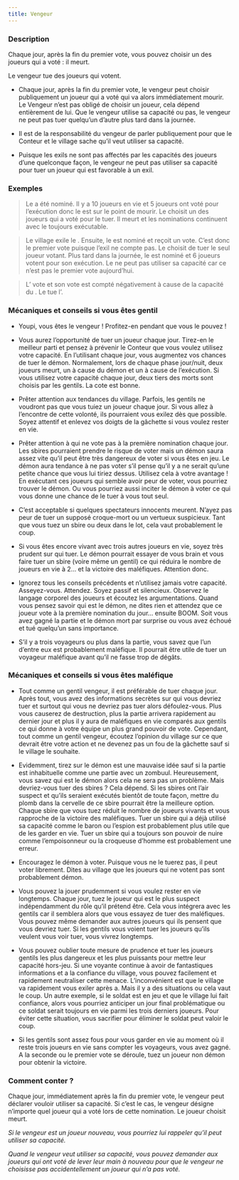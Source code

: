 ```yaml
---
title: Vengeur
---
```



<Role VENGEUR header />

### Description

Chaque jour, après la fin du premier vote, vous pouvez choisir un des joueurs qui a voté : il meurt.

Le vengeur tue des joueurs qui votent.

-	Chaque jour, après la fin du premier vote, le vengeur peut choisir publiquement un joueur qui a voté qui va alors immédiatement mourir. Le Vengeur n’est pas obligé de choisir un joueur, cela dépend entièrement de lui. Que le vengeur utilise sa capacité ou pas, le vengeur ne peut pas tuer quelqu’un d’autre plus tard dans la journée.

-	Il est de la responsabilité du vengeur de parler publiquement pour que le Conteur et le village sache qu’il veut utiliser sa capacité.

-	Puisque les exils ne sont pas affectés par les capacités des joueurs d’une quelconque façon, le vengeur ne peut pas utiliser sa capacité pour tuer un joueur qui est favorable à un exil. 

### Exemples

> Le <Role IMP /> a été nominé. Il y a 10 joueurs en vie et 5 joueurs ont voté pour l’exécution donc le <Role IMP /> est sur le point de mourir. Le <Role VENGEUR /> choisit un des joueurs qui a voté pour le tuer. Il meurt et les nominations continuent avec le <Role IMP /> toujours exécutable.

> Le village exile le <Role VOLEUR />. Ensuite, le <Role MAJORDOME /> est nominé et reçoit un vote. C’est donc le premier vote puisque l’exil ne compte pas. Le <Role VENGEUR /> choisit de tuer le seul joueur votant. Plus tard dans la journée, le <Role VERTUEUX /> est nominé et 6 joueurs votent pour son exécution. Le <Role VENGEUR /> ne peut pas utiliser sa capacité car ce n’est pas le premier vote aujourd’hui. 

> L’<Role EMPATHIQUE /> vote et son vote est compté négativement à cause de la capacité du <Role VOLEUR />. Le <Role VENGEUR /> tue l’<Role EMPATHIQUE />.


### Mécaniques et conseils si vous êtes gentil

- Youpi, vous êtes le vengeur ! Profitez-en pendant que vous le pouvez !

- Vous aurez l’opportunité de tuer un joueur chaque jour. Tirez-en le meilleur parti et pensez à prévenir le Conteur que vous voulez utilisez votre capacité. En l’utilisant chaque jour, vous augmentez vos chances de tuer le démon. Normalement, lors de chaque phase jour/nuit, deux joueurs meurt, un à cause du démon et un à cause de l’exécution. Si vous utilisez votre capacité chaque jour, deux tiers des morts sont choisis par les gentils. La cote est bonne. 

- Prêter attention aux tendances du village. Parfois, les gentils ne voudront pas que vous tuiez un joueur chaque jour. Si vous allez à l’encontre de cette volonté, ils pourraient vous exilez dès que possible. Soyez attentif et enlevez vos doigts de la gâchette si vous voulez rester en vie. 

- Prêter attention à qui ne vote pas à la première nomination chaque jour. Les sbires pourraient prendre le risque de voter mais un démon saura assez vite qu’il peut être très dangereux de voter si vous êtes en jeu. Le démon aura tendance à ne pas voter s’il pense qu’il y a ne serait qu’une petite chance que vous lui tiriez dessus. Utilisez cela à votre avantage ! En exécutant ces joueurs qui semble avoir peur de voter, vous pourriez trouver le démon. Ou vous pourriez aussi inciter le démon à voter ce qui vous donne une chance de le tuer à vous tout seul.

- C’est acceptable si quelques spectateurs innocents meurent. N’ayez pas peur de tuer un supposé croque-mort ou un vertueux suspicieux. Tant que vous tuez un sbire ou deux dans le lot, cela vaut probablement le coup. 

- Si vous êtes encore vivant avec trois autres joueurs en vie, soyez très prudent sur qui tuer. Le démon pourrait essayer de vous brain et vous faire tuer un sbire (voire même un gentil) ce qui réduira le nombre de joueurs en vie à 2… et la victoire des maléfiques. Attention donc.

- Ignorez tous les conseils précédents et n’utilisez jamais votre capacité. Asseyez-vous. Attendez. Soyez passif et silencieux. Observez le langage corporel des joueurs et écoutez les argumentations. Quand vous pensez savoir qui est le démon, ne dites rien et attendez que ce joueur vote à la première nomination du jour… ensuite BOOM. Soit vous avez gagné la partie et le démon mort par surprise ou vous avez échoué et tué quelqu’un sans importance.

- S’il y a trois voyageurs ou plus dans la partie, vous savez que l’un d’entre eux est probablement maléfique. Il pourrait être utile de tuer un voyageur maléfique avant qu’il ne fasse trop de dégâts.

### Mécaniques et conseils si vous êtes maléfique

- Tout comme un gentil vengeur, il est préférable de tuer chaque jour. Après tout, vous avez des informations secrètes sur qui vous devriez tuer et surtout qui vous ne devriez pas tuer alors défoulez-vous. Plus vous causerez de destruction, plus la partie arrivera rapidement au dernier jour et plus il y aura de maléfiques en vie comparés aux gentils ce qui donne à votre équipe un plus grand pouvoir de vote. Cependant, tout comme un gentil vengeur, écoutez l’opinion du village sur ce que devrait être votre action et ne devenez pas un fou de la gâchette sauf si le village le souhaite. 

- Evidemment, tirez sur le démon est une mauvaise idée sauf si la partie est inhabituelle comme une partie avec un zombuul. Heureusement, vous savez qui est le démon alors cela ne sera pas un problème. Mais devriez-vous tuer des sbires ? Cela dépend. Si les sbires ont l’air suspect et qu’ils seraient exécutés bientôt de toute façon, mettre du plomb dans la cervelle de ce sbire pourrait être la meilleure option. Chaque sbire que vous tuez réduit le nombre de joueurs vivants et vous rapproche de la victoire des maléfiques. Tuer un sbire qui a déjà utilisé sa capacité comme le baron ou l’espion est probablement plus utile que de les garder en vie. Tuer un sbire qui a toujours son pouvoir de nuire comme l’empoisonneur ou la croqueuse d’homme est probablement une erreur.

- Encouragez le démon à voter. Puisque vous ne le tuerez pas, il peut voter librement. Dites au village que les joueurs qui ne votent pas sont probablement démon.

- Vous pouvez la jouer prudemment si vous voulez rester en vie longtemps. Chaque jour, tuez le joueur qui est le plus suspect indépendamment du rôle qu’il prétend être. Cela vous intégrera avec les gentils car il semblera alors que vous essayez de tuer des maléfiques. Vous pouvez même demander aux autres joueurs qui ils pensent que vous devriez tuer. Si les gentils vous voient tuer les joueurs qu’ils veulent vous voir tuer, vous vivrez longtemps.

- Vous pouvez oublier toute mesure de prudence et tuer les joueurs gentils les plus dangereux et les plus puissants pour mettre leur capacité hors-jeu. Si une voyante continue à avoir de fantastiques informations et a la confiance du village, vous pouvez facilement et rapidement neutraliser cette menace. L’inconvénient est que le village va rapidement vous exiler après a. Mais il y a des situations ou cela vaut le coup. Un autre exemple, si le soldat est en jeu et que le village lui fait confiance, alors vous pourriez anticiper un jour final problématique ou ce soldat serait toujours en vie parmi les trois derniers joueurs. Pour éviter cette situation, vous sacrifier pour éliminer le soldat peut valoir le coup.

- Si les gentils sont assez fous pour vous garder en vie au moment où il reste trois joueurs en vie sans compter les voyageurs, vous avez gagné. A la seconde ou le premier vote se déroule, tuez un joueur non démon pour obtenir la victoire.

### Comment conter ?

Chaque jour, immédiatement après la fin du premier vote, le vengeur peut déclarer vouloir utiliser sa capacité. Si c’est le cas, le vengeur désigne n’importe quel joueur qui a voté lors de cette nomination. Le joueur choisit meurt.

_Si le vengeur est un joueur nouveau, vous pourriez lui rappeler qu’il peut utiliser sa capacité._

_Quand le vengeur veut utiliser sa capacité, vous pouvez demander aux joueurs qui ont voté de lever leur main à nouveau pour que le vengeur ne choisisse pas accidentellement un joueur qui n’a pas voté._
